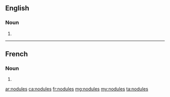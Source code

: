 ==English==

===Noun===
{{head|en|noun plural form}}

# {{plural of|nodule|lang=en}}

----

==French==

===Noun===
{{head|fr|noun plural form|g=?}}

# {{plural of|nodule|lang=fr}}

[[ar:nodules]]
[[ca:nodules]]
[[fr:nodules]]
[[mg:nodules]]
[[my:nodules]]
[[ta:nodules]]
